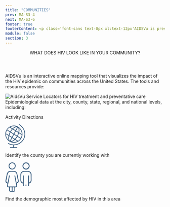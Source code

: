 ```yaml
---
title: "COMMUNITIES"
prev: MA-S3-4
next: MA-S3-6
footer: true
footerContent: <p class='font-sans text-8px xl:text-12px'AIDSVu is presented by the Rollins School of Public Health at Emory University in partnership with Gilead and the Center for AIDS Research at Emory University (CFAR).<br/><span class='font-bold'> Reference&#58; 1. </span>Hess KL, Hu X, Lansky A, Mermin J, Hall HI. Lifetime risk of a diagnosis of HIV infection in the United States. Ann Epidemiol. 2017;27(4):238-243. doi:10.1016/j.annepidem.2017.02.003</p>
module: false
section: 3
---
```


<Header>
  WHAT DOES <span className="text-red"> HIV LOOK LIKE </span>IN YOUR COMMUNITY?
</Header>
<SubHeader>
  <p className='font-medium'>
  AIDSVu is an interactive online mapping tool that visualizes the impact of the
  HIV epidemic on communities across the United States. The tools and resources
  provide:
  </p>
</SubHeader>
<SingleLayout>
  <DoubleLayout>
    <div className="font-sans text-2xl text-ui-text">
      <Image src="/Image_20.png" alt="AidsVu" width={300} height={75} />
      Service Locators for HIV treatment and preventative care
      <br />
      Epidemiological data at the city, county, state, regional, and national levels,
      including:
      <List
        list="Prevalence
      New diagnoses
      Mortality"
      />
    </div>
    <div className='font-sans'>
      <p className='text-3xl text-center font-medium text-[#395C7E]'>Activity Directions </p>
      <PotatoLayout gap w80 space Cspace>
        <svg xmlns="http://www.w3.org/2000/svg" xmlns:xlink="http://www.w3.org/1999/xlink" width="62.753" height="74.893" viewBox="0 0 62.753 74.893">
  <defs>
    <clipPath id="clip-path">
      <rect id="Rectangle_48" data-name="Rectangle 48" width="62.753" height="74.893" fill="#395c7e" stroke="#395c7e" stroke-width="0.5"/>
    </clipPath>
  </defs>
  <g id="Group_229" data-name="Group 229" clip-path="url(#clip-path)">
    <path id="Path_191" data-name="Path 191" d="M27,66.183A26.936,26.936,0,1,1,54.021,39.739,26.959,26.959,0,0,1,27,66.183M48.925,51.663a1.56,1.56,0,0,0,.228-.243,26.181,26.181,0,0,0,3.013-9.343.9.9,0,0,0-.547-1.01c-2.7-1.618-5.38-3.263-8.07-4.895a3.808,3.808,0,0,0-.479-.227l-3.936,9.717,9.791,6M5.087,26.766a25.531,25.531,0,0,0-3.159,9.4,1.206,1.206,0,0,0,.689,1.391C5.1,39.011,7.539,40.533,10,42.026c.27.164.556.3.712.386l3.758-9.88L5.087,26.766m11.041,6.789a43.317,43.317,0,0,0-3.537,9.6.849.849,0,0,0,.372.661c1.235.791,2.5,1.54,3.751,2.3,1.377.834,2.756,1.665,4.208,2.543l4.951-9.12-9.746-5.981m22.177,13.65-6.126,8.283c2.592,1.579,5.22,3.2,7.878,4.768a1.14,1.14,0,0,0,1.032-.084c1.506-1.2,3.029-2.387,4.412-3.718a34.342,34.342,0,0,0,2.642-3.212l-9.838-6.037m-11.61-9.2,4.925-9.077-8.573-5.183a35.632,35.632,0,0,0-6.083,8.289L26.7,38.008m14.85-3.074-8.424-5.1-4.921,9.1,9.443,5.8,3.9-9.8m-14.2,5.53-4.924,9.1,8.214,4.983L36.8,46.28l-9.454-5.816m-12.1-9.486,6.075-8.308c-2.4-1.459-4.869-2.98-7.367-4.451A1.058,1.058,0,0,0,13,18.3c-1.5,1.2-3.026,2.387-4.407,3.718a34.835,34.835,0,0,0-2.662,3.235l9.319,5.722M43.775,20.31a1.628,1.628,0,0,0-.06.416,26.073,26.073,0,0,1,.014,11.533c-.328,1.762-.323,1.769,1.224,2.711,2.392,1.456,4.79,2.9,7.339,4.447A25.435,25.435,0,0,0,43.775,20.31M10.322,58.244c.045-.224.08-.289.066-.34a27.5,27.5,0,0,1-.1-12.605,1.13,1.13,0,0,0-.643-1.435c-2.367-1.4-4.7-2.849-7.051-4.277-.244-.148-.5-.269-.866-.459a25.724,25.724,0,0,0,8.6,19.117m31.486-25.19A29.213,29.213,0,0,0,42,21.79a6.1,6.1,0,0,0-2.288-4.14L33.947,28.277l7.861,4.777M12.081,45.366a31.017,31.017,0,0,0-.268,9.739,12.772,12.772,0,0,0,.824,3.352,17.691,17.691,0,0,0,1.552,2.6l5.879-10.834-7.987-4.856m20.362-17.99L38.1,16.953c-4.112-1.148-10.815,2.329-13.581,5.6l7.924,4.819m-1.709,29.3a26.111,26.111,0,0,1-11.347,6.643A25.447,25.447,0,0,0,38.777,61.59l-8.043-4.918M21.6,51.122,15.871,61.7c5.555.184,9.477-2.632,13.3-5.979L21.6,51.122M15.286,16.938,22.643,21.4C24.5,20.069,26.158,18.681,28,17.619s3.871-1.8,5.8-2.675a25.041,25.041,0,0,0-18.517,1.995" transform="translate(0 -7.78)" fill="#395c7e" stroke="#395c7e" stroke-width="0.5"/>
    <path id="Path_192" data-name="Path 192" d="M40.1,73.1V66.261c-2.049-.294-4.051-.512-6.026-.879a31.789,31.789,0,0,1-9.609-3.475c-.6-.333-1.229-.681-.8-1.452.4-.723,1.027-.4,1.6-.092a32.047,32.047,0,0,0,16.292,4.027c9.976-.228,18.7-3.6,25.564-11.01a31.931,31.931,0,0,0,8.59-19.223c.824-9.072-2.149-16.954-7.734-23.962a35.018,35.018,0,0,0-9.588-8.327C57.8,1.519,57.308,1.1,57.725.418,58.171-.315,58.8.075,59.326.4A38.313,38.313,0,0,1,73.747,15.819,33.212,33.212,0,0,1,72.432,49.2c-5.759,9.261-14.215,14.49-24.87,16.353-.933.163-1.878.268-2.82.369-.91.1-1.825.155-2.811.237V73.1h1q4.047,0,8.095,0c.619,0,1.248.05,1.272.836.024.821-.6.962-1.269.962q-10.027,0-20.053,0c-.625,0-1.253-.129-1.265-.881-.013-.817.628-.92,1.3-.918,3,.008,6,0,9.085,0" transform="translate(-14.865 0)" fill="#395c7e" stroke="#395c7e" stroke-width="0.5"/>
  </g>
</svg>
<p className='text-2xl text-ui-text'>Identify the county you are currently working with</p>
        </PotatoLayout>
        <PotatoLayout gap w80 space>
        <svg xmlns="http://www.w3.org/2000/svg" xmlns:xlink="http://www.w3.org/1999/xlink" width="83.575" height="93.53" viewBox="0 0 83.575 93.53">
  <defs>
    <clipPath id="clip-path">
      <rect id="Rectangle_38" data-name="Rectangle 38" width="36.466" height="93.361" fill="#395c7e" stroke="#fff" stroke-linecap="round" stroke-linejoin="round" stroke-width="1.1"/>
    </clipPath>
    <clipPath id="clip-path-2">
      <rect id="Rectangle_39" data-name="Rectangle 39" width="42.862" height="93.53" fill="#395c7e" stroke="#fff" stroke-linecap="round" stroke-linejoin="round" stroke-width="1"/>
    </clipPath>
  </defs>
  <g id="Group_519" data-name="Group 519" transform="translate(-1096 -645.735)">
    <g id="Group_227" data-name="Group 227" transform="translate(1143.109 645.735)">
      <g id="Group_127" data-name="Group 127" transform="translate(0 0)" clip-path="url(#clip-path)">
        <path id="Path_151" data-name="Path 151" d="M36.459,61.812a11.789,11.789,0,0,0-2.285-7.172A11.435,11.435,0,0,0,25.65,49.6q-3.673-.18-7.368-.24a.3.3,0,0,1-.1,0q-3.689.057-7.368.24a11.435,11.435,0,0,0-8.524,5.045A11.789,11.789,0,0,0,.006,61.812c.213,5.808.2,11.633,0,17.441a10.4,10.4,0,0,0,2.056,6.67,10.1,10.1,0,0,0,1.9,1.931c.011.005.022.016.033.022.616.4,1.271.785,1.963,1.183.256.12.518.224.785.322.42.147.824.333,1.489.605v2.629c0,5.814-.022,11.627.011,17.447.016,3.18,1.167,4.936,3.67,5.5.1.022.2.044.3.06a.775.775,0,0,1,.109.022c.218.033.442.06.676.082.12.011.245.022.371.027l.24.016c.087,0,.175.005.262.005.251.005.5.005.747.005h.235q1.505.016,3.01.016H18.6q1.505,0,3.01-.016h.235c.251,0,.5,0,.747-.005.087,0,.175-.005.262-.005s.164-.005.24-.016c.125-.005.251-.016.371-.027.235-.022.458-.049.676-.082a.642.642,0,0,0,.109-.022c.1-.016.2-.038.3-.06,2.5-.567,3.654-2.323,3.67-5.5.033-5.819.011-11.633.011-17.447V89.987c.665-.273,1.069-.458,1.489-.605.267-.1.529-.2.785-.322.693-.4,1.347-.78,1.963-1.183.011-.005.022-.016.033-.022a10.1,10.1,0,0,0,1.9-1.931,10.4,10.4,0,0,0,2.056-6.67c-.2-5.808-.213-11.633,0-17.441M24.734,63.694c-.136,16.083.12,32.03-.065,48.152h-1a5.814,5.814,0,0,1-2.836,0h-.676v-.1c-.049-.005-.1-.016-.147-.022V92.414H16.455V111.72c-.049.005-.1.016-.147.022v.1h-.676a5.814,5.814,0,0,1-2.836,0h-1c-.185-16.121.071-32.068-.065-48.152H8.187V85.886c-.044-.022-.087-.049-.131-.071-3.174-1.691-4.314-3.07-4.368-6.114-.109-6.065.027-12.135.147-18.2v-.049a8.879,8.879,0,0,1,.245-1.942v-.005a7.611,7.611,0,0,1,5.05-5.819,9.754,9.754,0,0,1,1.909-.464,9.646,9.646,0,0,1,1.947-.164c.48.005.954.011,1.434.011h.245c1.091-.005,2.187-.005,3.278,0h.578c1.091-.005,2.187-.005,3.278,0,.082.005.164,0,.245,0,.48,0,.954-.005,1.434-.011a9.646,9.646,0,0,1,1.947.164,9.754,9.754,0,0,1,1.909.464,7.611,7.611,0,0,1,5.05,5.819v.005a8.879,8.879,0,0,1,.245,1.942V61.5c.12,6.065.256,12.135.147,18.2-.055,3.043-1.194,4.423-4.368,6.114-.044.022-.087.049-.131.071V63.694Z" transform="translate(0 -22.438)" fill="#395c7e" stroke="#fff" stroke-linecap="round" stroke-linejoin="round" stroke-width="1.1"/>
        <path id="Path_152" data-name="Path 152" d="M21.211,0A11.667,11.667,0,0,0,9.524,12.032,11.8,11.8,0,1,0,21.211,0m.121,19.8a7.654,7.654,0,0,1-8-7.783A7.854,7.854,0,0,1,21.413,3.7a7.914,7.914,0,0,1,7.892,7.99,7.733,7.733,0,0,1-7.973,8.1" transform="translate(-2.827 0)" fill="#395c7e" stroke="#fff" stroke-linecap="round" stroke-linejoin="round" stroke-width="1.1"/>
      </g>
    </g>
    <g id="Group_228" data-name="Group 228" transform="translate(1096 645.735)">
      <g id="Group_129" data-name="Group 129" transform="translate(0 0)" clip-path="url(#clip-path-2)">
        <path id="Path_153" data-name="Path 153" d="M41.09,91.929c2.176-1.83,2.009-5.689,1.288-8.723-.835-3.521-1.392-7.112-2.094-10.663l-2.069-9.2,0,0v0c-1.7-5.3-5.321-8.469-10.26-8.663-4.466-.174-8.947-.055-13.413.09C10.544,54.9,7.749,57.1,5.87,60.483a27.866,27.866,0,0,0-1.427,3.272v0L2.518,73.21,2.234,74.6C1.831,76.6,1.414,78.591,1,80.585L.26,84.2l-.2,1.4C-.118,87.786,0,90.155,1.8,91.934l3,2.178c.482.283,1.015.6,1.542.905-.194,1.119-.343,2.094-.527,3.063s-.418,1.945-.6,2.919c-.612,3.382.84,5.456,4.207,6,.622.1,1.253.129,2.024.209,0,2.894-.045,5.62.01,8.345.065,3.581,1.805,5.326,5.356,5.386,2.82.05,5.635.02,8.454.01,4.481-.015,6.162-1.666,6.182-6.092.01-2.546,0-5.093,0-7.664.592-.08.905-.134,1.228-.164,4.143-.413,5.575-2.352,4.824-6.5-.333-1.85-.632-3.705-.95-5.545a3.354,3.354,0,0,1,1.015-.686ZM19.784,117.248a6.228,6.228,0,0,1-.97.269c-3.78.244-3.9.134-3.9-3.64v-6.639h4.869Zm8.037.09c-1.472.08-2.9.154-4.526.244V107.117h4.526Zm8.027-26.089c-1.472-7.7-2.889-15.143-4.337-22.743-1.149.159-2.094.288-3.3.458,1.979,11.553,4.322,22.822,6.341,34.4H8.694a12,12,0,0,1,.02-2.163q2.8-14.994,5.659-29.974c.119-.647.114-1.308.194-2.233-.98-.174-1.9-.333-3.163-.552-1.452,7.6-2.889,15.1-4.332,22.653a6.553,6.553,0,0,1-2.327-1.572,4.534,4.534,0,0,1-1-4.163q.455-2.26.905-4.521,1.484-7.423,2.944-14.85c1.144-5.794,3.984-8.136,9.986-8.131,3.228,0,6.46.09,9.688.1a8.316,8.316,0,0,1,7.743,6.769c.771,4.123,1.626,8.226,2.487,12.334.587,2.82,1.184,5.64,1.751,8.464.448,2.208-.224,3.685-2.462,5.152-.283.189-.6.378-.935.567" transform="translate(0 -27.44)" fill="#395c7e" stroke="#fff" stroke-linecap="round" stroke-linejoin="round" stroke-width="1"/>
        <path id="Path_154" data-name="Path 154" d="M40.573,11.953a11.7,11.7,0,1,1-23.4-.4A11.849,11.849,0,0,1,29.236,0c6.041.125,11.614,5.546,11.337,11.95M28.9,19.981c4.056.325,8.3-3.43,8.243-8-.061-4.776-3.425-8.437-8.083-8.507A8.355,8.355,0,0,0,20.6,11.66,8.3,8.3,0,0,0,28.9,19.981" transform="translate(-7.259 0)" fill="#395c7e" stroke="#fff" stroke-linecap="round" stroke-linejoin="round" stroke-width="1"/>
      </g>
    </g>
  </g>
</svg>

<p className='text-2xl text-ui-text'>Find the demographic most affected by HIV in this area</p>
        </PotatoLayout>
    </div>

  </DoubleLayout>
</SingleLayout>
